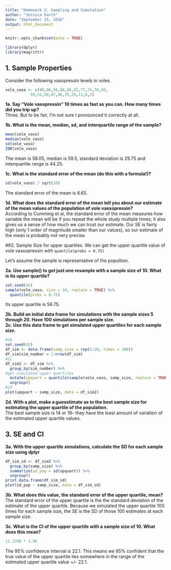 ---
title: "Homework 2: Sampling and Simulation"
author: "Jessica Karch"
date: "September 15, 2016"
output: html_document
---

```{r setup, include=FALSE}
knitr::opts_chunk$set(echo = TRUE)
```

```{r 0}
library(dplyr)
library(magrittr)
```
## 1. Sample Properties
Consider the following vasopressin levels in voles.

``` {r 1}
vole_vaso <- c(98,96,94,88,86,82,77,74,70,60,
           59,52,50,47,40,35,29,13,6,5)
```
**1a. Say "Vole vasopressin" 10 times as fast as you can. How many times did you trip up?**  
Three. But to be fair, I'm not sure I pronounced it correctly at all.

**1b. What is the mean, median, sd, and interquartile range of the sample?**
```{r 1b}
mean(vole_vaso)
median(vole_vaso)
sd(vole_vaso)
IQR(vole_vaso)
```
The mean is 58.05, median is 59.5, standard deviation is 29.75 and interquartile range is 44.25. 

**1c. What is the standard error of the mean (do this with a formula!)?**  
```{r 1c}
sd(vole_vaso) / sqrt(20)
```
The standard error of the mean is 6.65.  

**1d. What does the standard error of the mean tell you about our estimate of the mean values of the population of vole vassopressin?**  
According to Cumming et al, the standard error of the mean measures how variable the mean will be if you repeat the whole study multiple times; it also gives us a sense of how much we can trust our estimate. Our SE is fairly high (only 1 order of magnitude smaller than our values), so our estimate of the mean is probably not very precise.

##2. Sample Size for upper quartiles.
We can get the upper quartile value of vole vassopressin with ```quantile(probs = 0.75)```

Let's assume the sample is representative of the popultion.

**2a. Use sample() to get just one resample with a sample size of 10. What is its upper quartile?**  
```{r 2a}
set.seed(42)
sample(vole_vaso, size = 10, replace = TRUE) %>%
  quantile(probs = 0.75)
```
Its upper quartile is 56.75.  

**2b. Build an initial data frame for simulations with the sample sizes 5 through 20. Have 100 simulations per sample size.**  
**2c. Use this data frame to get simulated upper quartiles for each sample size.**  
```{r 2b}
#2b
set.seed(42)
df_sim <- data.frame(samp_size = rep(5:20, times = 100))
df_sim$sim_number = 1:nrow(df_sim)
#2c
df_sim2 <- df_sim %>%
  group_by(sim_number) %>%
#get simulated upper quartiles
  mutate(upquart = quantile(sample(vole_vaso, samp_size, replace = TRUE), prob = (0.75))) %>%
  ungroup()
#2d
plot(upquart ~ samp_size, data = df_sim2)
```
**2d. With a plot, make a guesstimate as to the best sample size for estimating the upper quartile of the population.**  
The best sample size is 14 or 19-- they have the least amount of variation of the estimated upper quartile values.

## 3. SE and CI  
**3a. With the upper quartile simulations, calculate the SD for each sample size using dplyr**  
```{r = 3a}
df_sim_sd <- df_sim2 %>%
  group_by(samp_size) %>%
  summarize(sd_pop = sd(upquart)) %>%
  ungroup()
print.data.frame(df_sim_sd)
plot(sd_pop ~ samp_size, data = df_sim_sd)
```

**3b. What does this value, the standard error of the upper quartile, mean?**  
The standard error of the upper quartile is the the standard deviation of the estimate of the upper quartile. Because we simulated the upper quartile 100 times for each sample size, the SE is the SD of those 100 estimates at each sample size.  

**3c. What is the CI of the upper quartile with a sample size of 10. What does this mean?**  
``` {r = 3c}
11.2748 * 1.96
```
The 95% confidence interval is 22.1. This means we 95% confident that the true value of the upper quartile lies somewhere in the range of the estimated upper quartile value +/- 22.1.  
